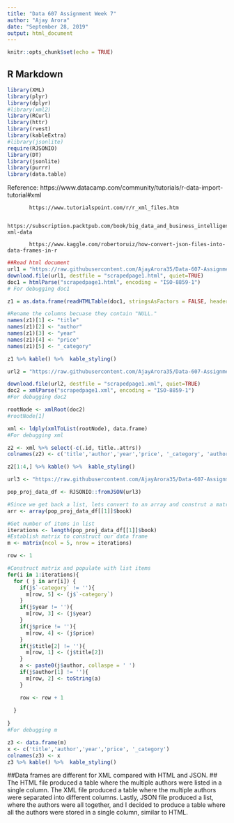 ---
title: "Data 607 Assignment Week 7"
author: "Ajay Arora"
date: "September 28, 2019"
output: html_document
---

```{r setup, include=FALSE}
knitr::opts_chunk$set(echo = TRUE)
```

## R Markdown

```{r}
library(XML)
library(plyr)
library(dplyr)
#library(xml2)
library(RCurl)
library(httr)
library(rvest)
library(kableExtra)
#library(jsonlite)
require(RJSONIO)
library(DT)
library(jsonlite)
library(purrr)
library(data.table)
```

Reference: https://www.datacamp.com/community/tutorials/r-data-import-tutorial#xml
           
           https://www.tutorialspoint.com/r/r_xml_files.htm
           
           https://subscription.packtpub.com/book/big_data_and_business_intelligence/9781783989065/1/ch01lvl1sec11/reading-xml-data
           
           https://www.kaggle.com/robertoruiz/how-convert-json-files-into-data-frames-in-r

```{r}
##Read html document
url1 = "https://raw.githubusercontent.com/AjayArora35/Data-607-Assignment-Week-7/master/Source Week Assignment 7.html"
download.file(url1, destfile = "scrapedpage1.html", quiet=TRUE)
doc1 = htmlParse("scrapedpage1.html", encoding = "ISO-8859-1")
# For debugging doc1

z1 = as.data.frame(readHTMLTable(doc1, stringsAsFactors = FALSE, header = TRUE))

#Rename the columns becuase they contain "NULL."
names(z1)[1] <- "title"
names(z1)[2] <- "author"
names(z1)[3] <- "year"
names(z1)[4] <- "price"
names(z1)[5] <- "_category"

z1 %>% kable() %>%  kable_styling()
```

```{r}
url2 = "https://raw.githubusercontent.com/AjayArora35/Data-607-Assignment-Week-7/master/Source Week Assignment 7.xml"

download.file(url2, destfile = "scrapedpage1.xml", quiet=TRUE)
doc2 = xmlParse("scrapedpage1.xml", encoding = "ISO-8859-1")
#For debugging doc2

rootNode <- xmlRoot(doc2)
#rootNode[1] 

xml <- ldply(xmlToList(rootNode), data.frame)
#For debugging xml

z2 <- xml %>% select(-c(.id, title..attrs))
colnames(z2) <- c('title','author','year','price', '_category', 'author.1', 'author.2', 'author.3', 'author.4')

z2[1:4,] %>% kable() %>%  kable_styling()
```

```{r}

url3 <- "https://raw.githubusercontent.com/AjayArora35/Data-607-Assignment-Week-7/master/Source Week Assignment 7.json"

pop_proj_data_df <- RJSONIO::fromJSON(url3)

#Since we get back a list, lets convert to an array and construt a matrix then convert to data frame
arr <- array(pop_proj_data_df[[1]]$book)

#Get number of items in list
iterations <- length(pop_proj_data_df[[1]]$book)
#Establish matrix to construct our data frame 
m <- matrix(ncol = 5, nrow = iterations)

row <- 1

#Construct matrix and populate with list items 
for(i in 1:iterations){
  for ( j in arr[i]) { 
    if(j$`-category` != ''){
      m[row, 5] <- (j$`-category`)
    }
    if(j$year != ''){
      m[row, 3] <- (j$year)
    }
    if(j$price != ''){
      m[row, 4] <- (j$price)
    }
    if(j$title[2] != ''){
      m[row, 1] <- (j$title[2])
    }
    a <- paste0(j$author, collaspe = ' ')
    if(j$author[1] != ''){
      m[row, 2] <- toString(a)
    }

    row <- row + 1
    
  }
  
}
#For debugging m

z3 <- data.frame(m)
x <- c('title','author','year','price', '_category')
colnames(z3) <- x
z3 %>% kable() %>%  kable_styling()
```

##Data frames are different for XML compared with HTML and JSON.
## The HTML file produced a table where the multiple authors were listed in a single column.  The XML file produced a table where the multiple authors were separated into different columns.  Lastly, JSON file produced a list, where the authors were all together, and I decided to produce a table where all the authors were stored in a single column, similar to HTML.  